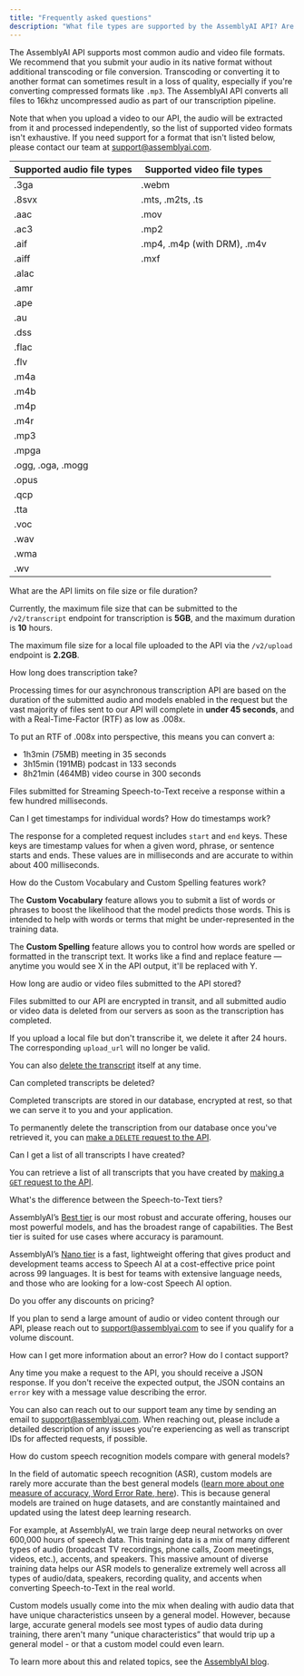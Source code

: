 ```yaml
---
title: "Frequently asked questions"
description: "What file types are supported by the AssemblyAI API? Are there recommended formats?"
---
```


The AssemblyAI API supports most common audio and video file formats. We recommend that you submit your audio in its native format without additional transcoding or file conversion. Transcoding or converting it to another format can sometimes result in a loss of quality, especially if you're converting compressed formats like `.mp3`. The AssemblyAI API converts all files to 16khz uncompressed audio as part of our transcription pipeline.

Note that when you upload a video to our API, the audio will be extracted from it and processed independently, so the list of supported video formats isn't exhaustive. If you need support for a format that isn't listed below, please contact our team at [support@assemblyai.com](mailto:support@assemblyai.com).

| Supported audio file types | Supported video file types  |
| -------------------------- | --------------------------- |
| .3ga                       | .webm                       |
| .8svx                      | .mts, .m2ts, .ts            |
| .aac                       | .mov                        |
| .ac3                       | .mp2                        |
| .aif                       | .mp4, .m4p (with DRM), .m4v |
| .aiff                      | .mxf                        |
| .alac                      |                             |
| .amr                       |                             |
| .ape                       |                             |
| .au                        |                             |
| .dss                       |                             |
| .flac                      |                             |
| .flv                       |                             |
| .m4a                       |                             |
| .m4b                       |                             |
| .m4p                       |                             |
| .m4r                       |                             |
| .mp3                       |                             |
| .mpga                      |                             |
| .ogg, .oga, .mogg          |                             |
| .opus                      |                             |
| .qcp                       |                             |
| .tta                       |                             |
| .voc                       |                             |
| .wav                       |                             |
| .wma                       |                             |
| .wv                        |                             |

What are the API limits on file size or file duration?

Currently, the maximum file size that can be submitted to the `/v2/transcript` endpoint for transcription is **5GB**, and the maximum duration is **10** hours.

The maximum file size for a local file uploaded to the API via the `/v2/upload` endpoint is **2.2GB**.

How long does transcription take?

Processing times for our asynchronous transcription API are based on the duration of the submitted audio and models enabled in the request but the vast majority of files sent to our API will complete in **under 45 seconds**, and with a Real-Time-Factor (RTF) as low as .008x.

To put an RTF of .008x into perspective, this means you can convert a:

* 1h3min (75MB) meeting in 35 seconds
* 3h15min (191MB) podcast in 133 seconds
* 8h21min (464MB) video course in 300 seconds

Files submitted for Streaming Speech-to-Text receive a response within a few hundred milliseconds.

Can I get timestamps for individual words? How do timestamps work?

The response for a completed request includes `start` and `end` keys. These keys are timestamp values for when a given word, phrase, or sentence starts and ends. These values are in milliseconds and are accurate to within about 400 milliseconds.

How do the Custom Vocabulary and Custom Spelling features work?

The **Custom Vocabulary** feature allows you to submit a list of words or phrases to boost the likelihood that the model predicts those words. This is intended to help with words or terms that might be under-represented in the training data.

The **Custom Spelling** feature allows you to control how words are spelled or formatted in the transcript text. It works like a find and replace feature — anytime you would see X in the API output, it'll be replaced with Y.

How long are audio or video files submitted to the API stored?

Files submitted to our API are encrypted in transit, and all submitted audio or video data is deleted from our servers as soon as the transcription has completed.

If you upload a local file but don't transcribe it, we delete it after 24 hours. The corresponding `upload_url` will no longer be valid.

You can also [delete the transcript](https://assemblyai.com/docs/api-reference/transcripts/delete) itself at any time.

Can completed transcripts be deleted?

Completed transcripts are stored in our database, encrypted at rest, so that we can serve it to you and your application.

To permanently delete the transcription from our database once you've retrieved it, you can [make a `DELETE` request to the API](https://assemblyai.com/docs/api-reference/transcripts/delete).

Can I get a list of all transcripts I have created?

You can retrieve a list of all transcripts that you have created by [making a `GET` request to the API](https://assemblyai.com/docs/api-reference/transcripts/list).

What's the difference between the Speech-to-Text tiers?

AssemblyAI’s [Best tier](/speech-to-text/speech-recognition#select-the-speech-model-with-best-and-nano) is our most robust and accurate offering, houses our most powerful models, and has the broadest range of capabilities. The Best tier is suited for use cases where accuracy is paramount.

AssemblyAI’s [Nano tier](/speech-to-text/speech-recognition#select-the-speech-model-with-best-and-nano) is a fast, lightweight offering that gives product and development teams access to Speech AI at a cost-effective price point across 99 languages. It is best for teams with extensive language needs, and those who are looking for a low-cost Speech AI option.

Do you offer any discounts on pricing?

If you plan to send a large amount of audio or video content through our API, please reach out to [support@assemblyai.com](mailto:support@assemblyai.com) to see if you qualify for a volume discount.

How can I get more information about an error? How do I contact support?

Any time you make a request to the API, you should receive a JSON response. If you don't receive the expected output, the JSON contains an `error` key with a message value describing the error.

You can also can reach out to our support team any time by sending an email to [support@assemblyai.com](mailto:support@assemblyai.com). When reaching out, please include a detailed description of any issues you're experiencing as well as transcript IDs for affected requests, if possible.

How do custom speech recognition models compare with general models?

In the field of automatic speech recognition (ASR), custom models are rarely more accurate than the best general models ([learn more about one measure of accuracy, Word Error Rate, here](https://www.assemblyai.com/blog/word-error-rate/)). This is because general models are trained on huge datasets, and are constantly maintained and updated using the latest deep learning research.

For example, at AssemblyAI, we train large deep neural networks on over 600,000 hours of speech data. This training data is a mix of many different types of audio (broadcast TV recordings, phone calls, Zoom meetings, videos, etc.), accents, and speakers. This massive amount of diverse training data helps our ASR models to generalize extremely well across all types of audio/data, speakers, recording quality, and accents when converting Speech-to-Text in the real world.

Custom models usually come into the mix when dealing with audio data that have unique characteristics unseen by a general model. However, because large, accurate general models see most types of audio data during training, there aren't many “unique characteristics” that would trip up a general model - or that a custom model could even learn.

To learn more about this and related topics, see the [AssemblyAI blog](https://www.assemblyai.com/blog/do-i-need-a-custom-speech-recognition-model/).
